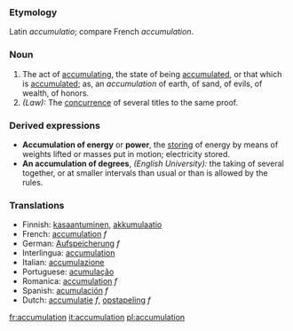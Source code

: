 ===Etymology===
Latin ''accumulatio''; compare French ''accumulation''.
===Noun===
#The act of [[accumulating]], the state of being [[accumulated]], or that which is [[accumulated]]; as, an ''accumulation'' of earth, of sand, of evils, of wealth, of honors.
#''(Law):'' The [[concurrence]] of several titles to the same proof.
===Derived expressions===
*'''Accumulation of energy''' or '''power''', the [[storing]] of energy by means of weights lifted or masses put in motion; electricity stored.
*'''An accumulation of degrees''', ''(English University):'' the taking of several together, or at smaller intervals than usual or than is allowed by the rules.

===Translations===
*Finnish: [[kasaantuminen]], [[akkumulaatio]]
*French: [[accumulation]] ''f''
*German: [[Aufspeicherung]] ''f''
*Interlingua: [[accumulation]]
*Italian: [[accumulazione]]
*Portuguese: [[acumulação]]
*Romanica: [[accumulation]] ''f''
*Spanish: [[acumulación]] ''f''
*Dutch: [[accumulatie]] ''f'', [[opstapeling]] ''f''

[[fr:accumulation]]
[[it:accumulation]]
[[pl:accumulation]]